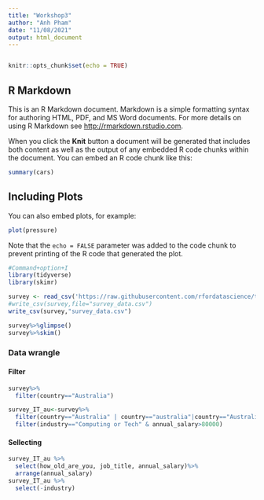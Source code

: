 ```yaml
---
title: "Workshop3"
author: "Anh Pham"
date: "11/08/2021"
output: html_document
---
```

```r

```

```r
knitr::opts_chunk$set(echo = TRUE)
```

## R Markdown

This is an R Markdown document. Markdown is a simple formatting syntax for authoring HTML, PDF, and MS Word documents. For more details on using R Markdown see <http://rmarkdown.rstudio.com>.

When you click the **Knit** button a document will be generated that includes both content as well as the output of any embedded R code chunks within the document. You can embed an R code chunk like this:

```r
summary(cars)
```

## Including Plots

You can also embed plots, for example:

```r
plot(pressure)
```

Note that the `echo = FALSE` parameter was added to the code chunk to prevent printing of the R code that generated the plot.


```r

#Command+option+I
library(tidyverse)
library(skimr)

survey <- read_csv('https://raw.githubusercontent.com/rfordatascience/tidytuesday/master/data/2021/2021-05-18/survey.csv')
#write_csv(survey,file="survey_data.csv")
write_csv(survey,"survey_data.csv")

survey%>%glimpse()
survey%>%skim()

```
### Data wrangle
#### Filter


```r
survey%>%
  filter(country=="Australia")

survey_IT_au<-survey%>%
  filter(country=="Australia" | country=="australia"|country=="Australi")%>%
  filter(industry=="Computing or Tech" & annual_salary>80000)
```


#### Sellecting 

```r
survey_IT_au %>%
  select(how_old_are_you, job_title, annual_salary)%>%
  arrange(annual_salary)
survey_IT_au %>%
  select(-industry)
```



